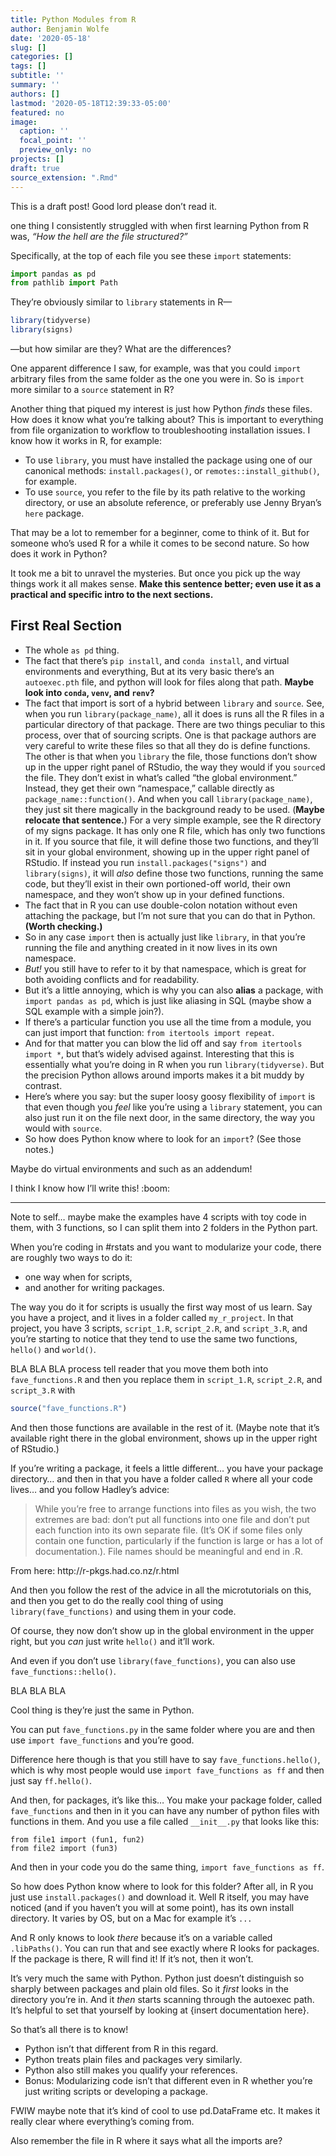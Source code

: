 ```yaml
---
title: Python Modules from R
author: Benjamin Wolfe
date: '2020-05-18'
slug: []
categories: []
tags: []
subtitle: ''
summary: ''
authors: []
lastmod: '2020-05-18T12:39:33-05:00'
featured: no
image:
  caption: ''
  focal_point: ''
  preview_only: no
projects: []
draft: true
source_extension: ".Rmd"
---
```


This is a draft post! Good lord please don't read it.

one thing I consistently struggled with when first learning Python from R was,
_“How the hell are the file structured?”_

Specifically, at the top of each file you see these `import` statements:

```python
import pandas as pd
from pathlib import Path
```

They're obviously similar to `library` statements in R—

```r
library(tidyverse)
library(signs)
```

—but how similar are they?
What are the differences?

One apparent difference I saw, for example,
was that you could `import` arbitrary files from the same folder as the one you were in.
So is `import` more similar to a `source` statement in R?

Another thing that piqued my interest is just how Python _finds_ these files.
How does it know what you're talking about?
This is important to everything from file organization to workflow to troubleshooting installation issues.
I know how it works in R, for example:

* To use `library`, you must have installed the package using one of our canonical methods:
  `install.packages()`, or `remotes::install_github()`, for example.
* To use `source`, you refer to the file by its path relative to the working directory,
  or use an absolute reference, or preferably use Jenny Bryan's `here` package.

That may be a lot to remember for a beginner, come to think of it.
But for someone who's used R for a while it comes to be second nature.
So how does it work in Python?

It took me a bit to unravel the mysteries.
But once you pick up the way things work it all makes sense.
__Make this sentence better; even use it as a practical and specific intro to the next sections.__

## First Real Section

* The whole `as pd` thing.
* The fact that there's `pip install`, and `conda install`, and virtual environments and everything,
  But at its very basic there's an `autoexec.pth` file,
  and python will look for files along that path.
  __Maybe look into `conda`, `venv`, and `renv`?__
* The fact that import is sort of a hybrid between `library` and `source`.
  See, when you run `library(package_name)`,
  all it does is runs all the R files in a particular directory of that package.
  There are two things peculiar to this process, over that of sourcing scripts.
  One is that package authors are very careful to write these files so that all they do is define functions.
  The other is that when you `library` the file, those functions don't show up in the upper right panel of RStudio, the way they would if you `source`d the file.
  They don't exist in what's called "the global environment."
  Instead, they get their own "namespace," callable directly as `package_name::function()`.
  And when you call `library(package_name)`, they just sit there magically in the background ready to be used.
  (__Maybe relocate that sentence.__)
  For a very simple example, see the R directory of my signs package.
  It has only one R file, which has only two functions in it.
  If you source that file, it will define those two functions, and they'll sit in your global environment, showing up in the upper right panel of RStudio.
  If instead you run `install.packages("signs")` and `library(signs)`,
  it will _also_ define those two functions, running the same code,
  but they'll exist in their own portioned-off world, their own namespace,
  and they won't show up in your defined functions.
* The fact that in R you can use double-colon notation without even attaching the package,
  but I'm not sure that you can do that in Python.
  __(Worth checking.)__
* So in any case `import` then is actually just like `library`,
  in that you're running the file and anything created in it now lives in its own namespace.
* _But!_ you still have to refer to it by that namespace,
  which is great for both avoiding conflicts and for readability.
* But it's a little annoying, which is why you can also __alias__ a package,
  with `import pandas as pd`, which is just like aliasing in SQL
  (maybe show a SQL example with a simple join?).
* If there's a particular function you use all the time from a module,
  you can just import that function: `from itertools import repeat`.
* And for that matter you can blow the lid off and say `from itertools import *`,
  but that's widely advised against.
  Interesting that this is essentially what you're doing in R when you run `library(tidyverse)`.
  But the precision Python allows around imports makes it a bit muddy by contrast.
* Here's where you say: but the super loosy goosy flexibility of `import`
  is that even though you _feel_ like you're using a `library` statement,
  you can also just run it on the file next door,
  in the same directory, the way you would with `source`.
* So how does Python know where to look for an `import`?
  (See those notes.)

Maybe do virtual environments and such as an addendum!

I think I know how I'll write this! :boom:

----

Note to self… maybe make the examples have 4 scripts with toy code in them,
with 3 functions,
so I can split them into 2 folders in the Python part.

When you're coding in #rstats and you want to modularize your code,
there are roughly two ways to do it:

* one way when for scripts,
* and another for writing packages.

The way you do it for scripts is usually the first way most of us learn.
Say you have a project, and it lives in a folder called `my_r_project`.
In that project, you have 3 scripts,
`script_1.R`, `script_2.R`, and `script_3.R`,
and you're starting to notice that they tend to use the same two functions,
`hello()` and `world()`.

BLA BLA BLA process tell reader that you move them both into `fave_functions.R`
and then you replace them in `script_1.R`, `script_2.R`, and `script_3.R` with

```r
source("fave_functions.R")
```

And then those functions are available in the rest of it.
(Maybe note that it's available right there in the global environment,
shows up in the upper right of RStudio.)

If you're writing a package, it feels a little different…
you have your package directory…
and then in that you have a folder called `R` where all your code lives…
and you follow Hadley's advice:

> While you’re free to arrange functions into files as you wish,
> the two extremes are bad: don’t put all functions into one file
> and don’t put each function into its own separate file.
> (It’s OK if some files only contain one function,
> particularly if the function is large or has a lot of documentation.).
> File names should be meaningful and end in .R.

From here: http://r-pkgs.had.co.nz/r.html

And then you follow the rest of the advice in all the microtutorials on this,
and then you get to do the really cool thing of using `library(fave_functions)`
and using them in your code.

Of course, they now don't show up in the global environment in the upper right,
but you _can_ just write `hello()` and it'll work.

And even if you don't use `library(fave_functions)`, you can also use `fave_functions::hello()`.

BLA BLA BLA

Cool thing is they're just the same in Python.

You can put `fave_functions.py` in the same folder where you are
and then use `import fave_functions` and you're good.

Difference here though is that you still have to say `fave_functions.hello()`,
which is why most people would use `import fave_functions as ff`
and then just say `ff.hello()`.

And then, for packages, it's like this…
You make your package folder, called `fave_functions`
and then in it you can have any number of python files with functions in them.
And you use a file called `__init__.py` that looks like this:

```
from file1 import (fun1, fun2)
from file2 import (fun3)
```

And then in your code you do the same thing,
`import fave_functions as ff`.

So how does Python know where to look for this folder?
After all, in R you just use `install.packages()` and download it.
Well R itself, you may have noticed (and if you haven't you will at some point),
has its own install directory.
It varies by OS, but on a Mac for example it's `...`

And R only knows to look _there_ because it's on a variable called `.libPaths()`.
You can run that and see exactly where R looks for packages.
If the package is there, R will find it!
If it's not, then it won't.

It's very much the same with Python.
Python just doesn't distinguish so sharply between packages and plain old files.
So it _first_ looks in the directory you're in.
And it _then_ starts scanning through the autoexec path.
It's helpful to set that yourself by looking at {insert documentation here}.

So that's all there is to know!

* Python isn't that different from R in this regard.
* Python treats plain files and packages very similarly.
* Python also still makes you qualify your references.
* Bonus: Modularizing code isn't that different even in R
  whether you're just writing scripts or developing a package.

FWIW maybe note that it's kind of cool to use pd.DataFrame etc.
It makes it really clear where everything's coming from.

Also remember the file in R where it says what all the imports are?
